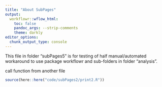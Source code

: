 ```yaml
---
title: "About SubPages"
output:
  workflowr::wflow_html:
    toc: false
    pandoc_args: --strip-comments
    theme: darkly
editor_options:
  chunk_output_type: console
---
```


This file in folder "subPages5" is for testing of half manual/automated workaround
to use package workflowr and sub-folders in folder "analysis".

call function from another file
```r
source(here::here("code/subPages2/print2.R"))
```

<!-- # I want to not display this comment thanks to using "--strip-comments" -->
